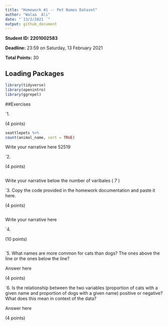 ```yaml
---
title: "Homework #1 -- Pet Names Dataset"
author: "Walaa  Ali"
date: "`13/2/2021 `"
output: github_document
---
```


**Student ID: 2201002583**

**Deadline:** 23:59 on Saturday, 13 February 2021

**Total Points:** 30


## Loading Packages

```r

library(tidyverse)
library(openintro)
library(ggrepel)
```


##Exercises

`1.  
    

(4 points)
```r
seattlepets %>%
count(animal_name, sort = TRUE)
```
Write your narrative here
52519


`2.

(4 points)

```r

```
Write your narrative below
the number of varibales ( 7 )

`3. Copy the code provided in the homework documentation and paste it here. 

(4 points)

```r

```
Write your narrative here



`4.

(10 points)

```r

```

`5.  What names are more common for cats than dogs? The ones above the line or the ones below the line?

Answer here

(4 points)

`6. Is the relationship between the two variables (proportion of cats with a given name and proportion of dogs with a given name) positive or negative? What does this mean in context of the data?

Answer here

(4 points)